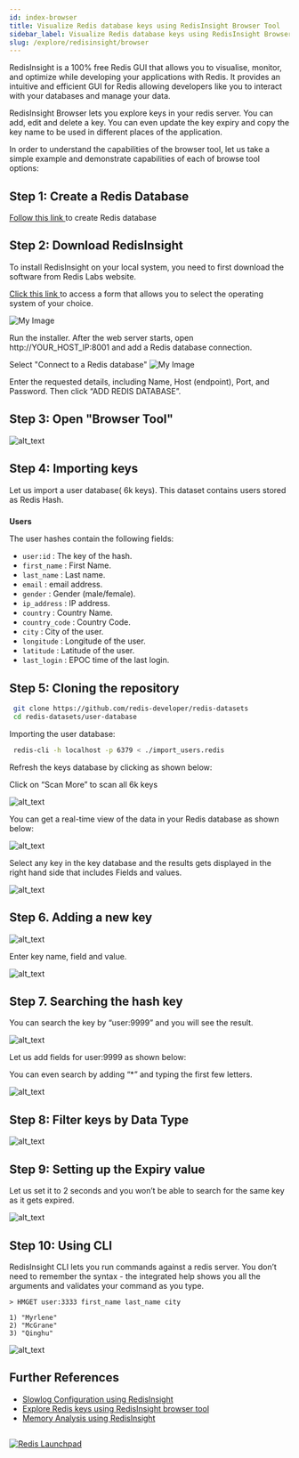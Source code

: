```yaml
---
id: index-browser
title: Visualize Redis database keys using RedisInsight Browser Tool
sidebar_label: Visualize Redis database keys using RedisInsight Browser Tool 
slug: /explore/redisinsight/browser
---
```




RedisInsight is a 100% free Redis GUI that allows you to visualise, monitor, and optimize while developing your applications with Redis. It provides an intuitive and efficient GUI for Redis allowing developers like you to interact with your databases and manage your data. 

RedisInsight Browser lets you explore keys in your redis server. You can add, edit and delete a key. You can even update the key expiry and copy the key name to be used in different places of the application.

In order to understand the capabilities of the browser tool, let us take a simple example and demonstrate capabilities of each of browse tool options:

## Step 1: Create a Redis Database

[Follow this link ](https://developer.redislabs.com/create)to create Redis database

## Step 2: Download RedisInsight


To install RedisInsight on your local system, you need to first download the software from Redis Labs website.

[Click this link ](https://redislabs.com/redis-enterprise/redis-insight/#insight-form) to access a form that allows you to select the operating system of your choice.

![My Image](images/redisinsightinstall.png)


Run the installer. After the web server starts, open http://YOUR_HOST_IP:8001 and add a Redis database connection.

Select "Connect to a Redis database"
![My Image](images/redisinsight4.png)

Enter the requested details, including Name, Host (endpoint), Port, and Password.  Then click “ADD REDIS DATABASE”.

## Step 3: Open "Browser Tool"




![alt_text](images/image1.png "image_tooltip")


## Step 4: Importing keys

Let us import a user database( 6k keys). This dataset contains users stored as Redis Hash.


### 
**Users**

The user hashes contain the following fields:



*   `user:id` : The key of the hash.
*   `first_name` : First Name.
*   `last_name` : Last name.
*   `email` : email address.
*   `gender` : Gender (male/female).
*   `ip_address` : IP address.
*   `country` : Country Name.
*   `country_code` : Country Code.
*   `city` : City of the user.
*   `longitude` : Longitude of the user.
*   `latitude` : Latitude of the user.
*   `last_login` : EPOC time of the last login.

## Step 5: Cloning the repository


 ```bash
  git clone https://github.com/redis-developer/redis-datasets
  cd redis-datasets/user-database
 ```


Importing the user database:


 ```bash
  redis-cli -h localhost -p 6379 < ./import_users.redis
 ```


Refresh the keys database by clicking as shown below:







Click on “Scan More” to scan all 6k keys





![alt_text](images/image3.png "image_tooltip")


You can get a real-time view of the data in your Redis database as shown below:



![alt_text](images/image4.png "image_tooltip")
 

Select any key in the key database and the results gets displayed in the right hand side that includes Fields and values.





![alt_text](images/image5.png "image_tooltip")


## Step 6. Adding a new key





![alt_text](images/image6.png "image_tooltip")


Enter key name, field and value.





![alt_text](images/image7.png "image_tooltip")


## Step 7. Searching the hash key

You can search the key by “user:9999” and you will see the result.





![alt_text](images/image8.png "image_tooltip")


Let us add fields for user:9999 as shown below:







You can even search by adding “*” and typing the first few letters.





![alt_text](images/image10.png "image_tooltip")


## Step 8: Filter keys by Data Type



![alt_text](images/image12.png "image_tooltip")

## Step 9: Setting up the Expiry value

Let us set it to 2 seconds and you won’t be able to search for the same key as it gets expired.

![alt_text](images/image13.png "image_tooltip")

## Step 10: Using CLI

RedisInsight CLI lets you run commands against a redis server. You don’t need to remember the syntax - the integrated help shows you all the arguments and validates your command as you type.


```
> HMGET user:3333 first_name last_name city

1) "Myrlene"
2) "McGrane"
3) "Qinghu"
```



![alt_text](images/image14.png "image_tooltip")







## Further References

- [Slowlog Configuration using RedisInsight](/explore/redisinsight/slowlog)
- [Explore Redis keys using RedisInsight browser tool](/explore/redisinsight/browser)
- [Memory Analysis using RedisInsight](/explore/redisinsight/memoryanalyzer)

##

<div>
<a href="https://launchpad.redis.com" target="_blank" rel="noopener" className="link"> <img src="/img/launchpad.png"  className="thumb" loading="lazy" alt="Redis Launchpad" /></a>
</div>


